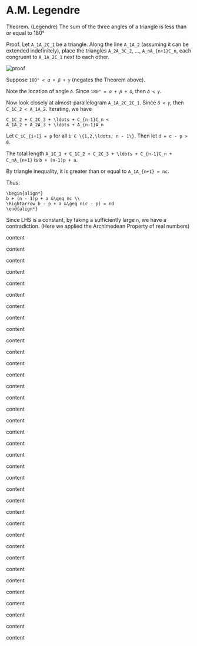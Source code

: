 A.M. Legendre
=============

Theorem. (Legendre) The sum of the three angles of a triangle is less
than or equal to 180°

Proof. Let `A_1A_2C_1` be a triangle. Along the line `A_1A_2`
(assuming it can be extended indefinitely), place the triangles
`A_2A_3C_2`, ..., `A_nA_{n+1}C_n`, each congruent to `A_1A_2C_1` next
to each other.

![proof](/gm/legendre.png)

Suppose `180° < 𝛼 + 𝛽 + 𝛾` (negates the Theorem above).

Note the location of angle `𝛿`. Since `180° = 𝛼 + 𝛽 + 𝛿`, then `𝛿 <
𝛾`.

Now look closely at almost-parallelogram `A_1A_2C_2C_1`. Since `𝛿 <
𝛾`, then `C_1C_2 < A_1A_2`. Iterating, we have

```
C_1C_2 + C_2C_3 + \ldots + C_{n-1}C_n <
A_1A_2 + A_2A_3 + \ldots + A_{n-1}A_n
```

Let `C_iC_{i+1} = p` for all `i ∈ \{1,2,\ldots, n - 1\}`. Then let `d
= c - p > 0`.

The total length `A_1C_1 + C_1C_2 + C_2C_3 + \ldots + C_{n-1}C_n +
C_nA_{n+1}` is `b + (n-1)p + a`.

By triangle inequality, it is greater than or equal to `A_1A_{n+1} =
nc`.

Thus:

```
\begin{align*}
b + (n - 1)p + a &\geq nc \\
\Rightarrow b - p + a &\geq n(c - p) = nd
\end{align*}
```

Since LHS is a constant, by taking a sufficiently large `n`, we have a
contradiction. (Here we applied the Archimedean Property of real
numbers)

content

content

content

content

content

content

content

content

content

content

content

content

content

content

content

content

content

content

content

content

content

content

content

content

content

content

content

content

content

content

content

content

content

content

content

content
